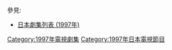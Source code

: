 {{Catnav|頁面分類|...|電視節目|電視劇|每年電視影集|1997年電視影集}}
{{Catnav|頁面分類|...|电视节目|电视剧|各國電視劇|日本電視劇|每年日本電視劇集}}

{{cat year nav
| year = 1997
| cat = 日本電視劇集 
| sortkey = 日本電視劇集
| article = 日本電視劇
| in = 
}}
參見:
*[[日本劇集列表_(1997年)|日本劇集列表 (1997年)]]

[[Category:1997年電視劇集|Category:1997年電視劇集]]
[[Category:1997年日本電視節目|Category:1997年日本電視節目]]